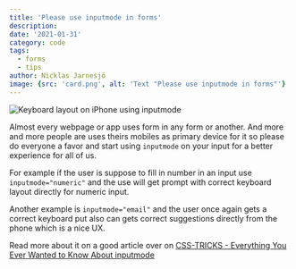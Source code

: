 ```yaml
---
title: 'Please use inputmode in forms'
description:
date: '2021-01-31'
category: code
tags:
  - forms
  - tips
author: Nicklas Jarnesjö
image: {src: 'card.png', alt: 'Text "Please use inputmode in forms"'}
---
```


<Image
  src="inputmode-examples.png"
  width={1204}
  height={1050}
  alt="Keyboard layout on iPhone using inputmode"
/>

Almost every webpage or app uses form in any form or another. And more and more people are uses
theirs mobiles as primary device for it so please do everyone a favor and start using `inputmode` on
your input for a better experience for all of us.

For example if the user is suppose to fill in number in an input use `inputmode="numeric"` and the
use will get prompt with correct keyboard layout directly for numeric input.

Another example is `inputmode="email"` and the user once again gets a correct keyboard put also can
gets correct suggestions directly from the phone which is a nice UX.

Read more about it on a good article over on
[CSS-TRICKS - Everything You Ever Wanted to Know About inputmode](https://css-tricks.com/everything-you-ever-wanted-to-know-about-inputmode/)
